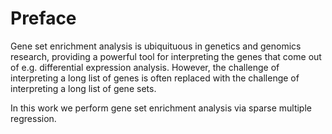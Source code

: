 # Preface {.unnumbered}

Gene set enrichment analysis is ubiquituous in genetics and genomics research, providing a powerful tool for interpreting the genes that come out of e.g. differential expression analysis. However, the challenge of interpreting a long list of genes is often replaced with the challenge of interpreting a long list of gene sets.

In this work we perform gene set enrichment analysis via sparse multiple regression. 
